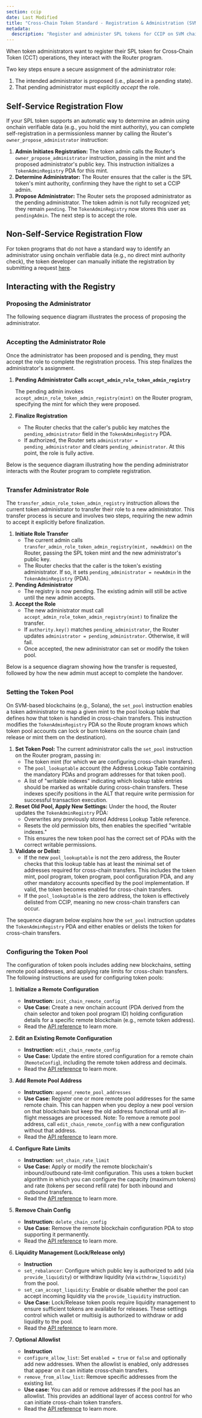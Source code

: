 ```yaml
---
section: ccip
date: Last Modified
title: "Cross-Chain Token Standard - Registration & Administration (SVM)"
metadata:
  description: "Register and administer SPL tokens for CCIP on SVM chains. Learn the two-step process, role transfers, setting token pools, and configuring pool parameters."
---
```



<CcipCommon callout="calloutCCTSVM" />

When token administrators want to register their SPL token for Cross‐Chain Token (CCT) operations, they interact with the Router program.

Two key steps ensure a secure assignment of the administrator role:

1. The intended administrator is proposed (i.e., placed in a pending state).
1. That pending administrator must explicitly _accept_ the role.

## Self-Service Registration Flow

If your SPL token supports an automatic way to determine an admin using onchain verifiable data (e.g., you hold the mint authority), you can complete self-registration in a permissionless manner by calling the Router's `owner_propose_administrator` instruction:

1. **Admin Initiates Registration:** The token admin calls the Router's `owner_propose_administrator` instruction, passing in the mint and the proposed administrator's public key. This instruction initializes a `TokenAdminRegistry` PDA for this mint.
1. **Determine Administrator:** The Router ensures that the caller is the SPL token's mint authority, confirming they have the right to set a CCIP admin.
1. **Propose Administrator:** The Router sets the proposed administrator as the pending administrator. The token admin is not fully recognized yet; they remain `pending`. The `TokenAdminRegistry` now stores this user as `pendingAdmin`. The next step is to accept the role.

## Non-Self-Service Registration Flow

For token programs that do not have a standard way to identify an administrator using onchain verifiable data (e.g., no direct mint authority check), the token developer can manually initiate the registration by submitting a request [here](https://chain.link/ccip-contact?v=Tokens:%20Token%20admin%20registration).

## Interacting with the Registry

### Proposing the Administrator

The following sequence diagram illustrates the process of proposing the administrator.

<ClickToZoom
  src="/images/ccip/cct/cct-svm-diagrams/cct-svm-proposing-administrator.png"
  alt="Cross-Chain Token Standard - Proposing Administrator"
  style="display: block; margin: 2rem auto; max-height: 60vh; width: auto;"
/>

### Accepting the Administrator Role

Once the administrator has been proposed and is pending, they must accept the role to complete the registration process. This step finalizes the administrator's assignment.

1. **Pending Administrator Calls `accept_admin_role_token_admin_registry`**

   The pending admin invokes `accept_admin_role_token_admin_registry(mint)` on the Router program, specifying the mint for which they were proposed.

1. **Finalize Registration**
   - The Router checks that the caller's public key matches the `pending_administrator` field in the `TokenAdminRegistry` PDA.
   - If authorized, the Router sets `administrator = pending_administrator` and clears `pending_administrator`. At this point, the role is fully active.

Below is the sequence diagram illustrating how the pending administrator interacts with the Router program to complete registration.

<ClickToZoom
  src="/images/ccip/cct/cct-svm-diagrams/cct-svm-accepting-administrator-role.png"
  alt="Cross-Chain Token Standard - Accepting Administrator Role"
  style="display: block; margin: 2rem auto; max-height: 60vh; width: auto;"
/>

### Transfer Administrator Role

The `transfer_admin_role_token_admin_registry` instruction allows the current token administrator to transfer their role to a new administrator. This transfer process is secure and involves two steps, requiring the new admin to accept it explicitly before finalization.

1. **Initiate Role Transfer**
   - The current admin calls `transfer_admin_role_token_admin_registry(mint, newAdmin)` on the Router, passing the SPL token mint and the new administrator's public key.
   - The Router checks that the caller is the token's existing administrator. If so, it sets `pending_administrator = newAdmin` in the `TokenAdminRegistry` (PDA).
1. **Pending Administrator**
   - The registry is now pending. The existing admin will still be active until the new admin accepts.
1. **Accept the Role**
   - The new administrator must call `accept_admin_role_token_admin_registry(mint)` to finalize the transfer.
   - If `authority.key()` matches `pending_administrator`, the Router updates `administrator = pending_administrator`. Otherwise, it will fail.
   - Once accepted, the new administrator can set or modify the token pool.

Below is a sequence diagram showing how the transfer is requested, followed by how the new admin must accept to complete the handover.

<ClickToZoom
  src="/images/ccip/cct/cct-svm-diagrams/cct-svm-transfer-administrator-role.png"
  alt="Cross-Chain Token Standard - Transfer Administrator Role"
  style="display: block; margin: 2rem auto; max-height: 60vh; width: auto;"
/>

### Setting the Token Pool

On SVM-based blockchains (e.g., Solana), the `set_pool` instruction enables a token administrator to map a given mint to the pool lookup table that defines how that token is handled in cross-chain transfers. This instruction modifies the `TokenAdminRegistry` PDA so the Route program knows which token pool accounts can lock or burn tokens on the source chain (and release or mint them on the destination).

1. **Set Token Pool:** The current administrator calls the `set_pool` instruction on the Router program, passing in:
   - The token mint (for which we are configuring cross-chain transfers).
   - The `pool_lookuptable` account (the Address Lookup Table containing the mandatory PDAs and program addresses for that token pool).
   - A list of "writable indexes" indicating which lookup table entries should be marked as writable during cross-chain transfers. These indexes specify positions in the ALT that require write permission for successful transaction execution.
1. **Reset Old Pool, Apply New Settings:** Under the hood, the Router updates the `TokenAdminRegistry` PDA:
   - Overwrites any previously stored Address Lookup Table reference.
   - Resets the old permission bits, then enables the specified "writable indexes."
   - This ensures the new token pool has the correct set of PDAs with the correct writable permissions.
1. **Validate or Delist:**
   - If the new `pool_lookuptable` is not the zero address, the Router checks that this lookup table has at least the minimal set of addresses required for cross-chain transfers. This includes the token mint, pool program, token program, pool configuration PDA, and any other mandatory accounts specified by the pool implementation. If valid, the token becomes enabled for cross-chain transfers.
   - If the `pool_lookuptable` is the zero address, the token is effectively delisted from CCIP, meaning no new cross-chain transfers can occur.

The sequence diagram below explains how the `set_pool` instruction updates the `TokenAdminRegistry` PDA and either enables or delists the token for cross-chain transfers.

<ClickToZoom
  src="/images/ccip/cct/cct-svm-diagrams/cct-svm-set-pool.png"
  alt="Cross-Chain Token Standard - Set Pool"
  style="display: block; margin: 2rem auto; max-height: 60vh; width: auto;"
/>

### Configuring the Token Pool

The configuration of token pools includes adding new blockchains, setting remote pool addresses, and applying rate limits for cross-chain transfers. The following instructions are used for configuring token pools:

1.  **Initialize a Remote Configuration**

    - **Instruction:** `init_chain_remote_config`
    - **Use Case:** Create a new onchain account (PDA derived from the chain selector and token pool program ID) holding configuration details for a specific remote blockchain (e.g., remote token address).
    - Read the [API reference](/ccip/api-reference/svm) to learn more.

1.  **Edit an Existing Remote Configuration**

    - **Instruction:** `edit_chain_remote_config`
    - **Use Case:** Update the entire stored configuration for a remote chain (`RemoteConfig`), including the remote token address and decimals.
    - Read the [API reference](/ccip/api-reference/svm) to learn more.

1.  **Add Remote Pool Address**

    - **Instruction:** `append_remote_pool_addresses`
    - **Use Case:** Register one or more remote pool addresses for the same remote chain. This can happen when you deploy a new pool version on that blockchain but keep the old address functional until all in-flight messages are processed. Note: To remove a remote pool address, call `edit_chain_remote_config` with a new configuration without that address.
    - Read the [API reference](/ccip/api-reference/svm) to learn more.

1.  **Configure Rate Limits**

    - **Instruction:** `set_chain_rate_limit`
    - **Use Case:** Apply or modify the remote blockchain's inbound/outbound rate-limit configuration. This uses a token bucket algorithm in which you can configure the capacity (maximum tokens) and rate (tokens per second refill rate) for both inbound and outbound transfers.
    - Read the [API reference](/ccip/api-reference/svm) to learn more.

1.  **Remove Chain Config**

    - **Instruction:** `delete_chain_config`
    - **Use Case:** Remove the remote blockchain configuration PDA to stop supporting it permanently.
    - Read the [API reference](/ccip/api-reference/svm) to learn more.

1.  **Liquidity Management (Lock/Release only)**

    - **Instruction**
    - `set_rebalancer`: Configure which public key is authorized to add (via `provide_liquidity`) or withdraw liquidity (via `withdraw_liquidity`) from the pool.
    - `set_can_accept_liquidity`: Enable or disable whether the pool can accept incoming liquidity via the `provide_liquidity` instruction.
    - **Use Case:** Lock/Release token pools require liquidity management to ensure sufficient tokens are available for releases. These settings control which wallet or multisig is authorized to withdraw or add liquidity to the pool.
    - Read the [API reference](/ccip/api-reference/svm) to learn more.

1.  **Optional Allowlist**

    - **Instruction**
    - `configure_allow_list`: Set `enabled = true` or `false` and optionally add new addresses. When the allowlist is enabled, only addresses that appear on it can initiate cross‐chain transfers.
    - `remove_from_allow_list`: Remove specific addresses from the existing list.
    - **Use case:** You can add or remove addresses if the pool has an allowlist. This provides an additional layer of access control for who can initiate cross-chain token transfers.
    - Read the [API reference](/ccip/api-reference/svm) to learn more.
